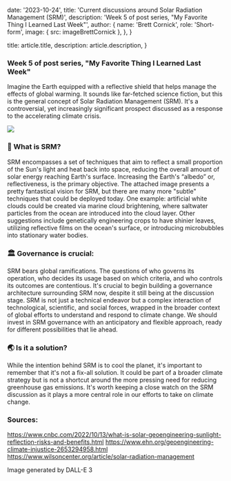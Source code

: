 
  date: '2023-10-24',
  title: 'Current discussions around Solar Radiation Management (SRM)',
  description: 'Week 5 of post series, "My Favorite Thing I Learned Last Week"',
  author: {
    name: 'Brett Cornick',
    role: 'Short-form',
    image: { src: imageBrettCornick },
  },
}

  title: article.title,
  description: article.description,
}

### Week 5 of post series, "My Favorite Thing I Learned Last Week"

Imagine the Earth equipped with a reflective shield that helps manage the effects of global warming. It sounds like far-fetched science fiction, but this is the general concept of Solar Radiation Management (SRM). It's a controversial, yet increasingly significant prospect discussed as a response to the accelerating climate crisis.

![](./earth-shield.jpg)

### 🔎 What is SRM?

SRM encompasses a set of techniques that aim to reflect a small proportion of the Sun's light and heat back into space, reducing the overall amount of solar energy reaching Earth's surface. Increasing the Earth's “albedo” or, reflectiveness, is the primary objective. The attached image presents a pretty fantastical vision for SRM, but there are many more "subtle" techniques that could be deployed today. One example: artificial white clouds could be created via marine cloud brightening, where saltwater particles from the ocean are introduced into the cloud layer. Other suggestions include genetically engineering crops to have shinier leaves, utilizing reflective films on the ocean's surface, or introducing microbubbles into stationary water bodies.

### 🏛 Governance is crucial:

SRM bears global ramifications. The questions of who governs its operation, who decides its usage based on which criteria, and who controls its outcomes are contentious. It's crucial to begin building a governance architecture surrounding SRM now, despite it still being at the discussion stage. SRM is not just a technical endeavor but a complex interaction of technological, scientific, and social forces, wrapped in the broader context of global efforts to understand and respond to climate change. We should invest in SRM governance with an anticipatory and flexible approach, ready for different possibilities that lie ahead.

### 🌏 Is it a solution?

While the intention behind SRM is to cool the planet, it's important to remember that it's not a fix-all solution. It could be part of a broader climate strategy but is not a shortcut around the more pressing need for reducing greenhouse gas emissions. It's worth keeping a close watch on the SRM discussion as it plays a more central role in our efforts to take on climate change.

### Sources:

https://www.cnbc.com/2022/10/13/what-is-solar-geoengineering-sunlight-reflection-risks-and-benefits.html
https://www.ehn.org/geoengineering-climate-injustice-2653294958.html
https://www.wilsoncenter.org/article/solar-radiation-management

Image generated by DALL-E 3
